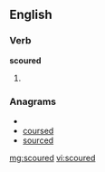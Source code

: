==English==
===Verb===
'''scoured'''

#{{past of|[[scour]]}}

===Anagrams===
* {{alphagram|cdeorsu}}
* [[coursed#English|coursed]]
* [[sourced#English|sourced]]

[[mg:scoured]]
[[vi:scoured]]